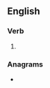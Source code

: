 ==English==

===Verb===
{{head|en|verb form}}

# {{en-third-person singular of|resize}}

===Anagrams===
* {{anagrams|en|a=eeirssz|seizers}}